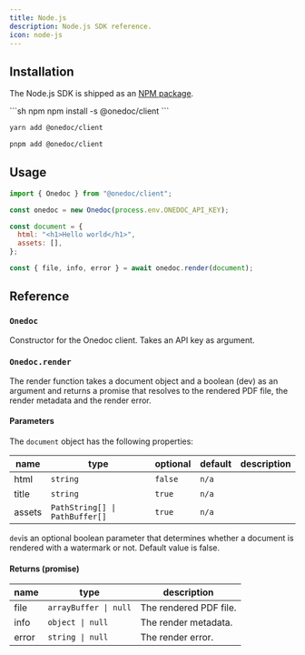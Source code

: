```yaml
---
title: Node.js
description: Node.js SDK reference.
icon: node-js
---
```


## Installation

The Node.js SDK is shipped as an [NPM package](https://www.npmjs.com/package/@onedoc/client).

<CodeGroup>
```sh npm
npm install -s @onedoc/client
```

```sh yarn
yarn add @onedoc/client
```

```sh pnpm
pnpm add @onedoc/client
```

</CodeGroup>

## Usage

```js
import { Onedoc } from "@onedoc/client";

const onedoc = new Onedoc(process.env.ONEDOC_API_KEY);

const document = {
  html: "<h1>Hello world</h1>",
  assets: [],
};

const { file, info, error } = await onedoc.render(document);
```

## Reference

### `Onedoc`

Constructor for the Onedoc client. Takes an API key as argument.

### `Onedoc.render`

The render function takes a document object and a boolean (dev) as an argument and returns a promise that resolves to the rendered PDF file, the render metadata and the render error.

#### Parameters

The `document` object has the following properties:

| name   | type                           | optional | default | description |
| ------ | ------------------------------ | -------- | ------- | ----------- |
| html   | `string`                       | `false`  | `n/a`   |             |
| title  | `string`                       | `true`   | `n/a`   |             |
| assets | `PathString[] \| PathBuffer[]` | `true`   | `n/a`   |             |

`dev`is an optional boolean parameter that determines whether a document is rendered with a watermark or not. Default value is false.

#### Returns (promise)

| name  | type                  | description            |
| ----- | --------------------- | ---------------------- |
| file  | `arrayBuffer \| null` | The rendered PDF file. |
| info  | `object \| null`      | The render metadata.   |
| error | `string \| null`      | The render error.      |
